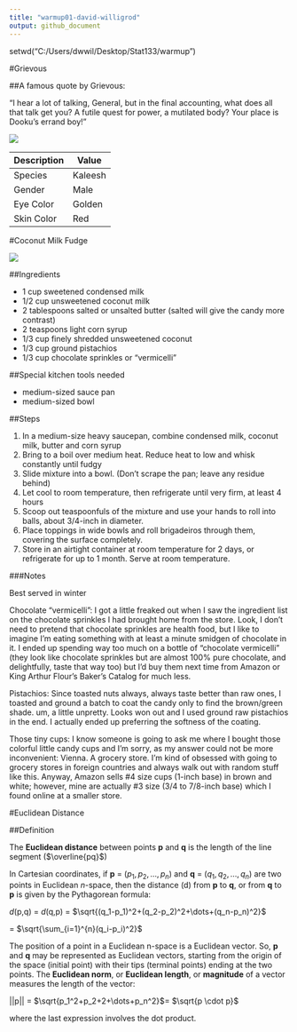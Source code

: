 ```yaml
---
title: "warmup01-david-willigrod"
output: github_document
---
```

setwd("C:/Users/dwwil/Desktop/Stat133/warmup")

#Grievous 

##A famous quote by Grievous:  

"I hear a lot of talking, General, but in the final accounting, what does all that talk get you? A futile quest for power, a mutilated body? Your place is Dooku's errand boy!"

![](Grievous.png)

Description  | Value            |
------------ | -----------------
Species      | Kaleesh          |
Gender       | Male             |
Eye Color    | Golden           |
Skin Color   | Red              |

#Coconut Milk Fudge

![](Coconut_Milk_Fudge.jpg)

##Ingredients

* 1 cup sweetened condensed milk
* 1/2 cup unsweetened coconut milk
* 2 tablespoons salted or unsalted butter (salted will give the candy more contrast)
* 2 teaspoons light corn syrup
* 1/3 cup finely shredded unsweetened coconut 
* 1/3 cup ground pistachios
* 1/3 cup chocolate sprinkles or "vermicelli" 

##Special kitchen tools needed

* medium-sized sauce pan
* medium-sized bowl

##Steps 

1. In a medium-size heavy saucepan, combine condensed milk, coconut milk, butter and corn syrup 
2. Bring to a boil over medium heat. Reduce heat to low and whisk constantly until fudgy 
3. Slide mixture into a bowl. (Don't scrape the pan; leave any residue behind) 
4. Let cool to room temperature, then refrigerate until very firm, at least 4 hours
5. Scoop out teaspoonfuls of the mixture and use your hands to roll into balls, about 3/4-inch in diameter.
6. Place toppings in wide bowls and roll brigadeiros through them, covering the surface completely. 
7. Store in an airtight container at room temperature for 2 days, or refrigerate for up to 1 month. Serve at room temperature.

###Notes

Best served in winter 

Chocolate "vermicelli": I got a little freaked out when I saw the ingredient list on the chocolate sprinkles I had brought home from the store. Look, I don't need to pretend that chocolate sprinkles are health food, but I like to imagine I'm eating something with at least a minute smidgen of chocolate in it. I ended up spending way too much on a bottle of "chocolate vermicelli" (they look like chocolate sprinkles but are almost 100% pure chocolate, and delightfully, taste that way too) but I'd buy them next time from Amazon or King Arthur Flour's Baker's Catalog for much less.

Pistachios: Since toasted nuts always, always taste better than raw ones, I toasted and ground a batch to coat the candy only to find the brown/green shade. um, a little unpretty. Looks won out and I used ground raw pistachios in the end. I actually ended up preferring the softness of the coating.

Those tiny cups: I know someone is going to ask me where I bought those colorful little candy cups and I'm sorry, as my answer could not be more inconvenient: Vienna. A grocery store. I'm kind of obsessed with going to grocery stores in foreign countries and always walk out with random stuff like this. Anyway, Amazon sells #4 size cups (1-inch base) in brown and white; however, mine are actually #3 size (3/4 to 7/8-inch base) which I found online at a smaller store.

#Euclidean Distance

##Definition

The **Euclidean distance** between points **p** and **q** is the length of the line segment ($\overline{pq}$)

In Cartesian coordinates, if **p** = ($p_1, p_2,\dots, p_n$) and **q** = ($q_1, q_2,\dots, q_n$) are two points in Euclidean _n_-space, then the distance (d) from **p** to **q**, or from **q** to **p** is given by the Pythagorean formula:

_d_(p,q) = _d_(q,p) = $\sqrt{(q_1-p_1)^2+(q_2-p_2)^2+\dots+(q_n-p_n)^2}$

= $\sqrt{\sum_{i=1}^{n}(q_i-p_i)^2}$

The position of a point in a Euclidean n-space is a Euclidean vector. So, **p** and **q** may be represented as Euclidean vectors, starting from the origin of the space (initial point) with their tips (terminal points) ending at the two points. The **Euclidean norm**, or **Euclidean length**, or **magnitude** of a vector measures the length of the vector:

||p|| = $\sqrt{p_1^2+p_2+2+\dots+p_n^2}$= $\sqrt{p \cdot p}$

where the last expression involves the dot product.